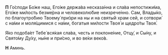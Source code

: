 **П** Го́споди Бо́же наш, Его́же держа́ва несказа́нна и сла́ва непостижи́ма, Его́же ми́лость безме́рна и человеколю́бие неизрече́нно. Сам, Влады́ко, по благоутро́бию Твоему́ при́зри на ны и на святы́й храм сей, и сотвори́ с на́ми и моля́щимися с на́ми, богатыя ми́лости Твоя́ и щедро́ты Твоя́.

Я́ко подоба́ет Тебе́ вся́кая сла́ва, честь и поклоне́ние, Отцу́, и Сы́ну, и Свято́му Ду́ху, ны́не и при́сно, и во ве́ки веко́в.

**Н** Аминь.
